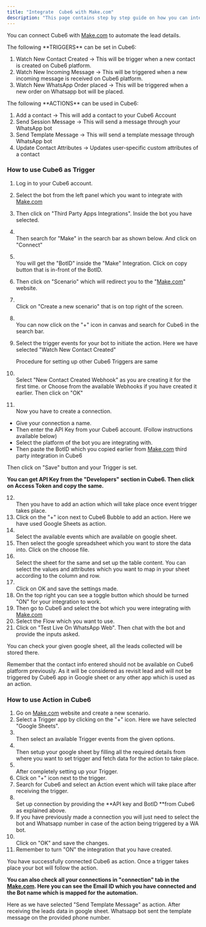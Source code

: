 ```yaml
---
title: "Integrate  Cube6 with Make.com"
description: "This page contains step by step guide on how you can integrate the make.com with  Cube6."
---
```


You can connect  Cube6 with [Make.com](http://Make.com) to automate the lead details.

<Info>
  The following **TRIGGERS** can be set in  Cube6:

  1. Watch New Contact Created -\> This will be trigger when a new contact is created on  Cube6 platform.
  2. Watch New Incoming Message -\> This will be triggered when a new incoming message is received on  Cube6 platform.
  3. Watch New WhatsApp Order placed -\> This will be triggered when a new order on Whatsapp bot will be placed.
</Info>

<Info>
  The following **ACTIONS** can be used in  Cube6:

  1. Add a contact -\> This will add a contact to your  Cube6 Account
  2. Send Session Message -\> This will send a message through your WhatsApp bot
  3. Send Template Message -\> This will send a template message through WhatsApp bot
  4. Update Contact Attributes -\> Updates user-specific custom attributes of a contact
</Info>

### **How to use  Cube6 as Trigger**

 1. Log in to your  Cube6 account.
 2. Select the bot from the left panel which you want to integrate with [Make.com](http://Make.com)
 3. Then click on "Third Party Apps Integrations". Inside the bot you have selected.
 4. \
    Then search for "Make" in the search bar as shown below. And click on "Connect"
 5. \
    You will get the "BotID" inside the "Make" Integration. Click on copy button that is in-front of the BotID.
 6. Then click on "Scenario" which will redirect you to the "[Make.com](http://Make.com)" website.
 7. \
    Click on "Create a new scenario" that is on top right of the screen.
 8. \
    You can now click on the "\+" icon in canvas and search for  Cube6 in the search bar.
 9. Select the trigger events for your bot to initiate the action. Here we have selected "Watch New Contact Created"

    <Info>
      Procedure for setting up other  Cube6 Triggers are same
    </Info>
10. \
    Select "New Contact Created Webhook" as you are creating it for the first time.  or Choose from the available Webhooks if you have created it earlier. Then click on "OK"
11. \
    Now you have to create a connection.

- Give your connection a name.
- Then enter the API Key from your  Cube6 account. (Follow instructions available below)
- Select the platform of the bot you are integrating with.
- Then paste the BotID which you copied earlier from [Make.com](http://Make.com) third party integration in  Cube6

Then click on "Save" button and your Trigger is set.

**You can get API Key from the "Developers" section in  Cube6. Then click on Access Token and copy the same.**

12. \
    Then you have to add an action which will take place once event trigger takes place.
13. Click on the "\+" icon next to  Cube6 Bubble to add an action. Here we have used Google Sheets as action.
14. \
    Select the available events which are available on google sheet.
15. Then select the google spreadsheet which you want to store the data into. Click on the choose file.
16. \
    Select the sheet for the same and set up the table content. You can select the values and attributes which you want to map in your sheet according to the column and row.
17. \
    Click on OK and save the settings made.
18. On the top right you can see a toggle button which should be turned "ON" for your integration to work.
19. Then go to  Cube6 and select the bot which you were integrating with [Make.com](http://Make.com)
20. Select the Flow which you want to use.
21. Click on "Test Live On WhatsApp Web". Then chat with the bot and provide the inputs asked.

You can check your given google sheet, all the leads collected will be stored there.

<Info>
  Remember that the contact info entered should not be available on  Cube6 platform previously. As it will be considered as revisit lead and will not be triggered by  Cube6 app in Google sheet or any other app which is used as an action.
</Info>

### **How to use Action in  Cube6**

 1. Go on [Make.com](http://Make.com) website and create a new scenario.
 2. Select a Trigger app by clicking on the "\+" icon. Here we have selected "Google Sheets".
 3. \
    Then select an available Trigger events from the given options.
 4. \
    Then setup your google sheet by filling all the required details from where you want to set trigger and fetch data for the action to take place.
 5. \
    After completely setting up your Trigger.
 6. Click on "\+" icon next to the trigger.
 7. Search for  Cube6 and select an Action event which will take place after receiving the trigger.
 8. \
    Set up connection by providing the **API key and BotID **from  Cube6 as explained above.
 9. If you have previously made a connection you will just need to select the bot and Whatsapp number in case of the action being triggered by a WA bot.
10. \
    Click on "OK" and save the changes.
11. Remember to turn "ON" the integration that you have created.

You have successfully connected  Cube6 as action. Once a trigger takes place your bot will follow the action.

**You can also check all your connections in "connection" tab in the **[**Make.com**](http://Make.com)**. Here you can see the Email ID which you have connected and the Bot name which is mapped for the automation.**

Here as we have selected "Send Template Message" as action. After receiving the leads data in google sheet. Whatsapp bot sent the template message on the provided phone number.

 